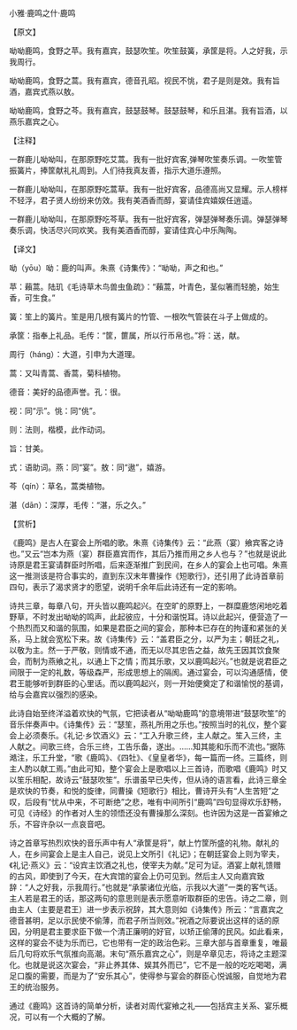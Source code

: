 

小雅·鹿鸣之什·鹿鸣

【原文】

呦呦鹿鸣，食野之苹。我有嘉宾，鼓瑟吹笙。吹笙鼓簧，承筐是将。人之好我，示我周行。

呦呦鹿鸣，食野之蒿。我有嘉宾，德音孔昭。视民不恌，君子是则是效。我有旨酒，嘉宾式燕以敖。

呦呦鹿鸣，食野之芩。我有嘉宾，鼓瑟鼓琴。鼓瑟鼓琴，和乐且湛。我有旨酒，以燕乐嘉宾之心。

【注释】

一群鹿儿呦呦叫，在那原野吃艾蒿。我有一批好宾客,弹琴吹笙奏乐调。一吹笙管振簧片，捧筐献礼礼周到。人们待我真友善，指示大道乐遵照。

一群鹿儿呦呦叫，在那原野吃蒿草。我有一批好宾客，品德高尚又显耀。示人榜样不轻浮，君子贤人纷纷来仿效。我有美酒香而醇，宴请佳宾嬉娱任逍遥。

一群鹿儿呦呦叫，在那原野吃芩草。我有一批好宾客，弹瑟弹琴奏乐调。弹瑟弹琴奏乐调，快活尽兴同欢笑。我有美酒香而醇，宴请佳宾心中乐陶陶。

【译文】

呦（yōu）呦：鹿的叫声。朱熹《诗集传》：“呦呦，声之和也。”

苹：藾蒿。陆玑《毛诗草木鸟兽虫鱼疏》：“藾蒿，叶青色，茎似箸而轻脆，始生香，可生食。”

簧：笙上的簧片。笙是用几根有簧片的竹管、一根吹气管装在斗子上做成的。

承筐：指奉上礼品。毛传：“筐，篚属，所以行币帛也。”将：送，献。

周行（háng）：大道，引申为大道理。

蒿：又叫青蒿、香蒿，菊科植物。

德音：美好的品德声誉。孔：很。

视：同“示”。恌：同“佻”。

则：法则，楷模，此作动词。

旨：甘美。

式：语助词。燕：同“宴”。敖：同“遨”，嬉游。

芩（qín）：草名，蒿类植物。

湛（dān）：深厚，毛传：“湛，乐之久。”

【赏析】

《鹿鸣》是古人在宴会上所唱的歌。朱熹《诗集传》云：“此燕（宴）飨宾客之诗也。”又云“岂本为燕（宴）群臣嘉宾而作，其后乃推而用之乡人也与？”也就是说此诗原是君王宴请群臣时所唱，后来逐渐推广到民间，在乡人的宴会上也可唱。朱熹这一推测该是符合事实的，直到东汉末年曹操作《短歌行》，还引用了此诗首章前四句，表示了渴求贤才的愿望，说明千余年后此诗还有一定的影响。

诗共三章，每章八句，开头皆以鹿鸣起兴。在空旷的原野上，一群糜鹿悠闲地吃着野草，不时发出呦呦的鸣声，此起彼应，十分和谐悦耳。诗以此起兴，便营造了一个热烈而又和谐的氛围，如果是君臣之间的宴会，那种本已存在的拘谨和紧张的关系，马上就会宽松下来。故《诗集传》云：“盖君臣之分，以严为主；朝廷之礼，以敬为主。然一于严敬，则情或不通，而无以尽其忠告之益，故先王因其饮食聚会，而制为燕飨之礼，以通上下之情；而其乐歌，又以鹿鸣起兴。”也就是说君臣之间限于一定的礼数，等级森严，形成思想上的隔阂。通过宴会，可以沟通感情，使君王能够听到群臣的心里话。而以鹿鸣起兴，则一开始便奠定了和谐愉悦的基调，给与会嘉宾以强烈的感染。

此诗自始至终洋溢着欢快的气氛，它把读者从“呦呦鹿鸣”的意境带进“鼓瑟吹笙”的音乐伴奏声中。《诗集传》云：“瑟笙，燕礼所用之乐也。”按照当时的礼仪，整个宴会上必须奏乐。《礼记·乡饮酒义》云：“工入升歌三终，主人献之。笙入三终，主人献之。间歌三终，合乐三终，工告乐备，遂出。……知其能和乐而不流也。”据陈澔注，乐工升堂，“歌《鹿鸣》、《四牡》、《皇皇者华》，每一篇而一终。三篇终，则主人酌以献工焉。”由此可知，整个宴会上是歌唱以上三首诗，而歌唱《鹿鸣》时又以笙乐相配，故诗云“鼓瑟吹笙”。乐谱虽早已失传，但从诗的语言看，此诗三章全是欢快的节奏，和悦的旋律，同曹操《短歌行》相比，曹诗开头有“人生苦短”之叹，后段有“忧从中来，不可断绝”之悲，唯有中间所引“鹿鸣”四句显得欢乐舒畅，可见《诗经》的作者对人生的领悟还没有曹操那么深刻。也许因为这是一首宴飨之乐，不容许杂以一点哀音吧。

诗之首章写热烈欢快的音乐声中有人“承筐是将”，献上竹筐所盛的礼物。献礼的人，在乡间宴会上是主人自己，说见上文所引《礼记》；在朝廷宴会上则为宰夫，《礼记·燕义》云：“设宾主饮酒之礼也，使宰夫为献。”足可为证。酒宴上献礼馈赠的古风，即使到了今天，在大宾馆的宴会上仍可见到。然后主人又向嘉宾致辞：“人之好我，示我周行。”也就是“承蒙诸位光临，示我以大道”一类的客气话。主人若是君王的话，那这两句的意思则是表示愿意听取群臣的忠告。诗之二章，则由主人（主要是君王）进一步表示祝辞，其大意则如《诗集传》所云：“言嘉宾之德音甚明，足以示民使不偷薄，而君子所当则效。”祝酒之际要说出这样的话的原因，分明是君主要求臣下做一个清正廉明的好官，以矫正偷薄的民风。如此看来，这样的宴会不徒为乐而已，它也带有一定的政治色彩。三章大部与首章重复，唯最后几句将欢乐气氛推向高潮。末句“燕乐嘉宾之心”，则是卒章见志，将诗之主题深化。也就是说这次宴会，“非止养其体、娱其外而已”，它不是一般的吃吃喝喝，满足口腹的需要，而是为了“安乐其心”，使得参与宴会的群臣心悦诚服，自觉地为君王的统治服务。

通过《鹿鸣》这首诗的简单分析，读者对周代宴飨之礼——包括宾主关系、宴乐概况，可以有一个大概的了解。

